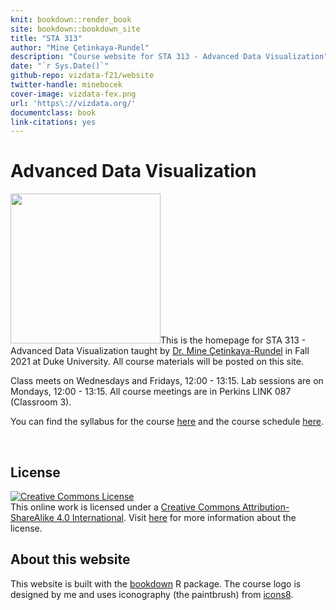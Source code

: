 ```yaml
---
knit: bookdown::render_book
site: bookdown::bookdown_site
title: "STA 313"
author: "Mine Çetinkaya-Rundel"
description: "Course website for STA 313 - Advanced Data Visualization"
date: "`r Sys.Date()`"
github-repo: vizdata-f21/website
twitter-handle: minebocek
cover-image: vizdata-fex.png
url: 'https\://vizdata.org/'
documentclass: book
link-citations: yes
---
```


# Advanced Data Visualization {.unnumbered}

<img src="images/vizdata-hex.png" class="cover" width="240" height="240"/>This is the homepage for STA 313 - Advanced Data Visualization taught by [Dr. Mine Çetinkaya-Rundel](http://mine-cr.com/) in Fall 2021 at Duke University.
All course materials will be posted on this site.

Class meets on Wednesdays and Fridays, 12:00 - 13:15.
Lab sessions are on Mondays, 12:00 - 13:15.
All course meetings are in Perkins LINK 087 (Classroom 3).

You can find the syllabus for the course [here](https://www.vizdata.org/syllabus.html) and the course schedule [here](https://www.vizdata.org/schedule.html).

<br>

## License {.unnumbered}

<a rel="license" href="https://creativecommons.org/licenses/by-sa/4.0/"><img src="https://licensebuttons.net/l/by-sa/4.0/88x31.png" alt="Creative Commons License" style="border-width:0"/></a><br />This online work is licensed under a <a rel="license" href="https://creativecommons.org/licenses/by-sa/4.0/">Creative Commons Attribution-ShareAlike 4.0 International</a>.
Visit [here](https://github.com/dukestatsciintrods/blob/master/LICENSE.md) for more information about the license.

## About this website {.unnumbered}

This website is built with the [bookdown](https://bookdown.org/yihui/bookdown/) R package.
The course logo is designed by me and uses iconography (the paintbrush) from [icons8](https://icons8.com/).
